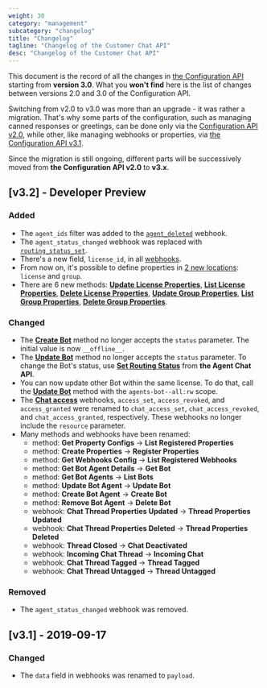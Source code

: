 ```yaml
---
weight: 30
category: "management"
subcategory: "changelog"
title: "Changelog"
tagline: "Changelog of the Customer Chat API"
desc: "Changelog of the Customer Chat API"
---
```


This document is the record of all the changes in [the Configuration API](/management/configuration-api/) starting from **version 3.0**. What you **won't find** here is the list of changes between versions 2.0 and 3.0 of the Configuration API.

Switching from v2.0 to v3.0 was more than an upgrade - it was rather a migration. That's why some parts of the configuration, such as managing canned responses or greetings, can be done only via the [Configuration API v2.0](/management/configuration-api/v2.0/), while other, like managing webhooks or properties, via [the Configuration API v3.1](/management/configuration-api/).

Since the migration is still ongoing, different parts will be successively moved from **the Configuration API v2.0** to **v3.x**.

## [v3.2] - Developer Preview

### Added

- The `agent_ids` filter was added to the [`agent_deleted`](/management/configuration-api/v3.2/#triggering-actions) webhook.
- The `agent_status_changed` webhook was replaced with [`routing_status_set`](/management/configuration-api/v3.2/#routing_status_set).
- There's a new field, `license_id`, in all [webhooks](/management/configuration-api/v3.2/#webhooks).
- From now on, it's possible to define properties in [2 new locations](/management/configuration-api/v3.2/#property-locations): `license` and `group`.
- There are 6 new methods: [**Update License Properties**](/management/configuration-api/v3.2/#update-license-properties), [**List License Properties**](/management/configuration-api/v3.2/#list-license-properties), [**Delete License Properties**](/management/configuration-api/v3.2/#delete-license-properties), [**Update Group Properties**](/management/configuration-api/v3.2/#update-group-properties), [**List Group Properties**](/management/configuration-api/v3.2/#list-group-properties), [**Delete Group Properties**](/management/configuration-api/v3.2/#delete-group-properties).

### Changed

- The [**Create Bot**](/management/configuration-api/v3.2/#create-bot) method no longer accepts the `status` parameter. The initial value is now `__offline__`.
- The [**Update Bot**](/management/configuration-api/v3.2/#update-bot) method no longer accepts the `status` parameter. To change the Bot's status, use [**Set Routing Status**](/messaging/agent-chat-api/v3.2/rtm-reference/#set-routing-status) from **the Agent Chat API**.
- You can now update other Bot within the same license. To do that, call the [**Update Bot**](/management/configuration-api/v3.2/#update-bot) method with the `agents-bot--all:rw` scope.
- The [**Chat access**](/management/configuration-api/v3.2/#chat-access) webhooks, `access_set`, `access_revoked`, and `access_granted` were renamed to `chat_access_set`, `chat_access_revoked`, and `chat_access_granted`, respectively. These webhooks no longer include the `resource` parameter.
- Many methods and webhooks have been renamed:
  - method: **Get Property Configs** -> **List Registered Properties**
  - method: **Create Properties** -> **Register Properties**
  - method: **Get Webhooks Config** -> **List Registered Webhooks**
  - method: **Get Bot Agent Details** -> **Get Bot**
  - method: **Get Bot Agents** -> **List Bots**
  - method: **Update Bot Agent** -> **Update Bot**
  - method: **Create Bot Agent** -> **Create Bot**
  - method: **Remove Bot Agent** -> **Delete Bot**
  - webhook: **Chat Thread Properties Updated** -> **Thread Properties Updated**
  - webhook: **Chat Thread Properties Deleted** -> **Thread Properties Deleted**
  - webhook: **Thread Closed** -> **Chat Deactivated**
  - webhook: **Incoming Chat Thread** -> **Incoming Chat**
  - webhook: **Chat Thread Tagged** -> **Thread Tagged**
  - webhook: **Chat Thread Untagged** -> **Thread Untagged**

### Removed

- The `agent_status_changed` webhook was removed.

## [v3.1] - 2019-09-17

### Changed

- The `data` field in webhooks was renamed to `payload`.
